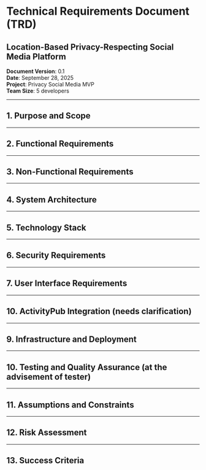 # Technical Requirements Document (TRD)
## Location-Based Privacy-Respecting Social Media Platform

**Document Version**: 0.1  
**Date**: September 28, 2025  
**Project**: Privacy Social Media MVP  
**Team Size**: 5 developers  

---

## 1. Purpose and Scope


---

## 2. Functional Requirements


---

## 3. Non-Functional Requirements


---

## 4. System Architecture


---

## 5. Technology Stack


---

## 6. Security Requirements


---

## 7. User Interface Requirements



---

## 10. ActivityPub Integration (needs clarification)

---

## 9. Infrastructure and Deployment


---

## 10. Testing and Quality Assurance (at the advisement of tester)


---

## 11. Assumptions and Constraints


---

## 12. Risk Assessment


---

## 13. Success Criteria

